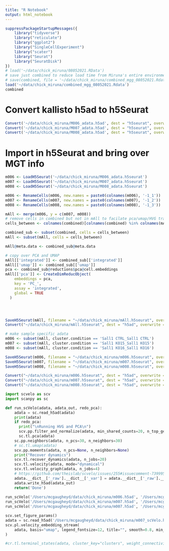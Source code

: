 ```yaml
---
title: "R Notebook"
output: html_notebook
---
```


```r
suppressPackageStartupMessages({
    library("tidyverse")
    library("reticulate")
    library("ggplot2")
    library("SingleCellExperiment")
    library("scater")
    library("Seurat")
    library("SeuratDisk")
})
# load('~/data/chick_miruna/08052021.RData')
# save just combined to reduce load time from Miruna's entire environment
# save(combined, file = '~/data/chick_miruna/combined_mgg_08052021.Rdata' )
load('~/data/chick_miruna/combined_mgg_08052021.Rdata')
combined
```

# Convert kallisto h5ad to h5Seurat
```r
Convert('~/data/chick_miruna/M006_adata.h5ad', dest = "h5seurat", overwrite = TRUE)
Convert('~/data/chick_miruna/M007_adata.h5ad', dest = "h5seurat", overwrite = TRUE)
Convert('~/data/chick_miruna/M008_adata.h5ad', dest = "h5seurat", overwrite = TRUE)
```

# Import in h5Seurat and bring over MGT info
```r
m006 <- LoadH5Seurat('~/data/chick_miruna/M006_adata.h5seurat')
m007 <- LoadH5Seurat('~/data/chick_miruna/M007_adata.h5seurat')
m008 <- LoadH5Seurat('~/data/chick_miruna/M008_adata.h5seurat')

m006 <- RenameCells(m006, new.names = paste0(colnames(m006), '-1_1'))
m007 <- RenameCells(m007, new.names = paste0(colnames(m007), '-1_2'))
m008 <- RenameCells(m008, new.names = paste0(colnames(m008), '-1_3'))

mAll <- merge(m006, y = c(m007, m008))
# remove cells in combined but not in mAll to facilate pca/umap/HVG transfer
cells_between <- colnames(combined)[colnames(combined) %in% colnames(mAll)]

combined_sub <- subset(combined, cells = cells_between)
mAll <- subset(mAll, cells = cells_between)

mAll@meta.data <- combined_sub@meta.data

# copy over PCA and UMAP
mAll[['integrated']] <- combined_sub[['integrated']]
mAll[['umap']] <- combined_sub[['umap']]
pca <- combined_sub@reductions$pca@cell.embeddings
mAll[['pca']] <- CreateDimReducObject(
    embeddings = pca,
    key = 'PC_',
    assay = 'integrated',
    global = TRUE
  )




SaveH5Seurat(mAll, filename = "~/data/chick_miruna/mAll.h5seurat", overwrite = TRUE)
Convert("~/data/chick_miruna/mAll.h5seurat", dest = "h5ad", overwrite = TRUE)

# make sample specific adata
m006 <- subset(mAll, cluster.condition == 'Sall1 CTRL_Sall1 CTRL')
m007 <- subset(mAll, cluster.condition == 'Sall1 KO15_Sall1 KO15')
m008 <- subset(mAll, cluster.condition == 'Sall1 KO16_Sall1 KO16')

SaveH5Seurat(m006, filename = "~/data/chick_miruna/m006.h5seurat", overwrite = TRUE)
SaveH5Seurat(m007, filename = "~/data/chick_miruna/m007.h5seurat", overwrite = TRUE)
SaveH5Seurat(m008, filename = "~/data/chick_miruna/m008.h5seurat", overwrite = TRUE)

Convert("~/data/chick_miruna/m006.h5seurat", dest = "h5ad", overwrite = TRUE)
Convert("~/data/chick_miruna/m007.h5seurat", dest = "h5ad", overwrite = TRUE)
Convert("~/data/chick_miruna/m008.h5seurat", dest = "h5ad", overwrite = TRUE)
```




```python
import scvelo as scv
import scanpy as sc

def run_scVelo(adata, adata_out, redo_pca):
    adata = sc.read_h5ad(adata)
    print(adata)
    if redo_pca:
      print("\nRunning HVG and PCA\n")
      scv.pp.filter_and_normalize(adata, min_shared_counts=20, n_top_genes=2000)
      sc.tl.pca(adata)
    sc.pp.neighbors(adata, n_pcs=30, n_neighbors=30)
    # sc.tl.umap(adata)
    scv.pp.moments(adata, n_pcs=None, n_neighbors=None)
    print("Recover dynamics")
    scv.tl.recover_dynamics(adata, n_jobs=20)
    scv.tl.velocity(adata, mode="dynamical")
    scv.tl.velocity_graph(adata, n_jobs=4)
    # https://github.com/theislab/scvelo/issues/255#issuecomment-739995301
    adata.__dict__['_raw'].__dict__['_var'] = adata.__dict__['_raw'].__dict__['_var'].rename(columns={'_index': 'features'})
    adata.write_h5ad(adata_out)
    return('Done')
    
run_scVelo('/Users/mcgaugheyd/data/chick_miruna/m006.h5ad', '/Users/mcgaugheyd/data/chick_miruna/m006_scVelo.h5ad', True)
run_scVelo('/Users/mcgaugheyd/data/chick_miruna/m007.h5ad', '/Users/mcgaugheyd/data/chick_miruna/m007_scVelo.h5ad', True)
run_scVelo('/Users/mcgaugheyd/data/chick_miruna/m007.h5ad', '/Users/mcgaugheyd/data/chick_miruna/m007_scVelo.h5ad', True)
```


```python
scv.set_figure_params()
adata = sc.read_h5ad('/Users/mcgaugheyd/data/chick_miruna/m007_scVelo.h5ad')
scv.pl.velocity_embedding_stream(
    adata, basis="umap", legend_fontsize=12, title="", smooth=0.8, min_mass=4, color='seurat_clusters'
)
```


```python
#cr.tl.terminal_states(adata, cluster_key="clusters", weight_connectivities=0.2)
```
